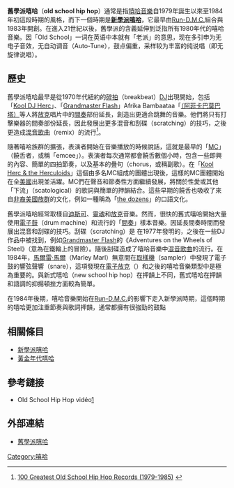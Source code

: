 '''舊學派嘻哈'''（'''old school hip hop'''）通常是指[[嘻哈音樂|嘻哈音樂]]自1979年誕生以來至1984年初這段時期的風格，而下一個時期是'''[[新學派嘻哈|新學派嘻哈]]'''，它最早由[[Run-D.M.C.|Run-D.M.C.]]組合與1983年開創。在進入21世紀以後，舊學派的含義延伸到泛指所有1980年代的嘻哈音樂。因「Old School」一词在英语中本就有「老派」的意思，现在多引申为无电子音效，无自动调音（Auto-Tune），鼓点偏重，采样较为丰富的纯说唱（即无旋律说唱）。

== 歷史 ==
{{sample box start|舊學派嘻哈}}
{{Listen|filename=Planet_Rock.ogg|title=Planet Rock|description=由 [[Afrika_Bambaataa|Afrika Bambaataa]] And The Soulsonic Force 演唱（1982年），是舊學派電子嘻哈歌曲|format=[[Ogg|Ogg]]}}
{{Listen|filename=The_Message.ogg|title=The Message|description=由 [[Grandmaster_Flash|Grandmaster Flash]] And The Furious Five 演唱（1982年），這首舊學派嘻哈歌曲讓「message raps」類型的饒舌歌曲開始流行|format=[[Ogg|Ogg]]}}
{{sample box end}}

舊學派嘻哈最早是從1970年代紐約的[[碎拍|碎拍]]（breakbeat）[[DJ|DJ]]出現開始，包括「[[Kool_DJ_Herc|Kool DJ Herc]]」、「[[Grandmaster_Flash|Grandmaster Flash]]」Afrika Bambaataa「[[（阿菲卡巴莫巴塔）|（阿菲卡巴莫巴塔）]]等人將[[放克|放克]]唱片中的[[間奏|間奏]]部份延長，創造出更適合跳舞的音樂。他們將只有打擊樂器的間奏部份延長，因此發展出更多混音和刮碟（scratching）的技巧，之後更造成[[混音歌曲|混音歌曲]]（remix）的流行<ref>[http://digitaldreamdoor.nutsie.com/pages/best_rap-oldsch.html 100 Greatest Old School Hip Hop Records (1979-1985)] {{webarchive|url=https://web.archive.org/web/20100204082549/http://digitaldreamdoor.nutsie.com/pages/best_rap-oldsch.html |date=2010-02-04 }}</ref>。

隨著嘻哈族群的擴張，表演者開始在音樂播放的時候說話，這就是最早的「[[MC_(音樂)|MC]]」（饒舌者，或稱「emcee」）。表演者每次通常都會饒舌數個小時，包含一些即興的內容、簡單的四拍節奏，以及基本的疊句（chorus，或稱副歌）。在「[[Kool_Herc_&_the_Herculoids|Kool Herc & the Herculoids]]」這個由多名MC組成的團體出現後，這樣的MC團體開始在全[[美國|美國]]出現並活躍。MC們在聲音和節奏性方面繼續發展，將關於性愛或其他「下流」（scatological）的歌詞與簡單的押韻結合。這些早期的饒舌也吸收了來自[[非裔美国人|非裔美國族群]]的文化，例如一種稱為「[[the_dozens|the dozens]]」的口語文化。

舊學派嘻哈經常取樣自[[迪斯可|迪斯可]]、[[靈魂樂|靈魂]]和[[放克|放克]]音樂。然而，很快的舊式嘻哈開始大量使用[[電子鼓|電子鼓]]（drum machine）和流行的「[[間奏|間奏]]」樣本音樂。因延長間奏時間而發展出混音和刮碟的技巧。刮碟（scratching）是 {{link-en|Grandwizard Theodore|Grandwizard Theodore}} 在1977年發明的，之後在一些DJ作品中被找到，例如[[Grandmaster_Flash|Grandmaster Flash]]的《Adventures on the Wheels of Steel》（意為在鐵輪上的冒險）。隨後刮碟造成了嘻哈音樂中[[混音歌曲|混音歌曲]]的流行。在1984年，[[馬爾雷·馬爾|馬爾雷·馬爾]]（Marley Marl）無意間在[[取样器|取樣機]]（sampler）中發現了電子鼓的響弦聲響（snare），這項發現在[[電子放克|電子放克]]（{{link-en|electro|electro}}）和之後的嘻哈音樂類型中是極為重要的。與新式嘻哈（new school hip hop）在押韻上不同，舊式嘻哈在押韻和語調的抑揚頓挫方面較為簡單。

在1984年後期，嘻哈音樂開始在[[Run-D.M.C.|Run-D.M.C.]]的影響下走入新學派時期，這個時期的嘻哈更加注重節奏與歌詞押韻，通常都擁有很強勁的鼓點

== 相關條目 ==
* [[新學派嘻哈|新學派嘻哈]]
* [[黃金年代嘻哈|黃金年代嘻哈]]

== 參考鏈接 ==
{{reflist}}
*Old School Hip Hop vidéo[https://web.archive.org/web/20101030051650/http://www.hiphop-musik.org/]

== 外部連結 ==
* [http://www.oldschoolhiphop.com/ 舊學派嘻哈] {{Wayback|url=http://www.oldschoolhiphop.com/ |date=20210304102844 }}

{{嘻哈}}
[[Category:嘻哈|Category:嘻哈]]